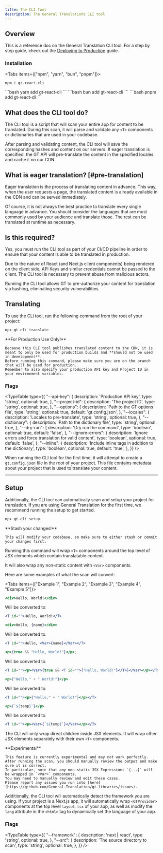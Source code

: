 ```yaml
---
title: The CLI Tool
description: The General Translations CLI tool 
---
```


## Overview

This is a reference doc on the General Translation CLI tool.
For a step by step guide, check out the [Deploying to Production](/docs/usage/cli-tool) guide.

### Installation

<Tabs items={["npm", "yarn", "bun", "pnpm"]}>
  <Tab value="npm">
  ```bash 
  npm i gt-react-cli
  ``` 
  </Tab>
  <Tab value="yarn">
  ```bash 
  yarn add gt-react-cli
  ```
  </Tab>
  <Tab value="bun">
  ```bash 
  bun add gt-react-cli
  ```
  </Tab>
  <Tab value="pnpm">
  ```bash 
  pnpm add gt-react-cli
  ```
  </Tab>
</Tabs>

## What does the CLI tool do?

The CLI tool is a script that will scan your entire app for content to be translated.
During this scan, it will parse and validate any `<T>` components or dictionaries that are used in your codebase.

After parsing and validating content, the CLI tool will save the corresponding hashes and content on our servers.
If eager translation is specified, the GT API will pre-translate the content in the specified locales and cache it on our CDN.

## What is eager translation? [#pre-translation]

Eager translation is the process of translating content in advance.
This way, when the user requests a page, the translated content is already available in the CDN and can be served immediately.

Of course, it is not always the best practice to translate every single language in advance.
You should consider the languages that are most commonly used by your audience and translate those.
The rest can be translated at runtime as necessary.


## Is this required?

Yes, you must run the CLI tool as part of your CI/CD pipeline in order to ensure that your content is able to be translated in production.

Due to the nature of React (and Next.js client components) being rendered on the client side, API Keys and similar credentials
cannot be passed to the client. The CLI tool is necessary to prevent abuse from malicious actors. 

Running the CLI tool allows GT to pre-authorize your content for translation via hashing, eliminating security vulnerabilities.


## Translating

To use the CLI tool, run the following command from the root of your project:

```bash title="shell" copy
npx gt-cli translate
```

<Callout type="warn">
    **For Production Use Only!**

    Because this CLI tool publishes translated content to the CDN, it is meant to only be used for production builds and **should not be used in development**.
    Before running this command, please make sure you are on the branch that will be used for production.
    Remember to also specify your production API key and Project ID in your environment variables.
</Callout>

### Flags


<TypeTable
  type={{
    "--api-key": {
        description:
            'Production API key',
        type: 'string',
        optional: true,
    },
    "--project-id": {
        description:
            'The project ID',
        type: 'string',
        optional: true,
    },
    "--options": {
        description:
            'Path to the GT options file',
        type: 'string',
        optional: true,
        default: 'gt.config.json',
    },
    "--locales": {
        description:
            'Locales to pre-translate',
        type: 'string',
        optional: true,
    },
    "--dictionary": {
        description:
            'Path to the dictionary file',
        type: 'string',
        optional: true,
    },
    "--dry-run": {
        description:
            'Dry run the command',
        type: 'boolean',
        optional: true,
        default: 'false',
    },
    "--ignore-errors": {
        description:
            'Ignore errors and force translation for valid content',
        type: 'boolean',
        optional: true,
        default: 'false',
    },
    "--inline": {
        description:
            'Include inline <T> tags in addition to the dictionary',
        type: 'boolean',
        optional: true,
        default: 'true',
    },
  }}
/>

When running the CLI tool for the first time, it will attempt to create a `gt.config.json` file in the root of your project.
This file contains metadata about your project that is used to translate your content.

---

## Setup

Additionally, the CLI tool can automatically scan and setup your project for translation.
If you are using General Translation for the first time, we recommend running the setup to get started.

```bash title="shell" copy
npx gt-cli setup
```

<Callout type="warn">
    **Stash your changes!**

    This will modify your codebase, so make sure to either stash or commit your changes first.
</Callout>

Running this command will wrap `<T>` components around the top level of JSX elements which contain translatable content.

It will also wrap any non-static content with `<Var>` components. 

Here are some examples of what the scan will convert:


<Tabs items={["Example 1", "Example 2", "Example 3", "Example 4", "Example 5"]}>
  <Tab value="Example 1">


  ```jsx
  <div>Hello, World!</div>
  ```

  Will be converted to:

  ```jsx
  <T id="">Hello, World!</T>
  ```

  </Tab>
  <Tab value="Example 2">


  ```jsx
  <div>Hello, {name}</div>
  ```

  Will be converted to:

  ```jsx
  <T id="">Hello, <Var>{name}</Var></T>
  ```

  </Tab>
  <Tab value="Example 3">


  ```jsx
  <p>{true && "Hello, World!"}</p>;
  ```

  Will be converted to:

  ```jsx
  <T id=""><p><Var>{true && <T id="">{"Hello, World!"}</T>}</Var></p></T>;
  ```

  </Tab>
  <Tab value="Example 4">


  ```jsx
  <p>{"Hello," + " World!"}</p>
  ```

  Will be converted to:

  ```jsx
  <T id=""><p>{"Hello," + " World!"}</p></T>
  ```

  </Tab>
  <Tab value="Example 5">


  ```jsx
  <p>{`${temp}`}</p>
  ```

  Will be converted to:

  ```jsx
  <T id=""><p><Var>{`${temp}`}</Var></p></T>
  ```

  </Tab>
</Tabs>

The CLI will only wrap direct children inside JSX elements. It will wrap other JSX elements separately with their own `<T>` components.


<Callout type="warn">
    **Experimental**

    This feature is currently experimental and may not work perfectly.
    After running the scan, you should manually review the output and make sure it is correct.
    In particular, note that any non-static JSX Expressions `{...}` will be wrapped in `<Var>` components.
    You may need to manually review and edit these cases.
    Please report any issues you run into [here](https://github.com/General-Translation/gt-libraries/issues).
</Callout>

Additionally, the CLI tool will automatically detect the framework you are using. If your project is
a Next.js app, it will automatically wrap `<GTProvider>` components at the top level `layout.tsx` of your app, as well as
modify the `lang` attribute in the `<html>` tag to dynamically set the language of your app.

### Flags

<TypeTable
  type={{
    "--framework": {
        description:
            'next | react',
        type: 'string',
        optional: true,
    },
    "--src": {
        description:
            'The source directory to scan',
        type: 'string',
        optional: true,
    },
  }}
/>